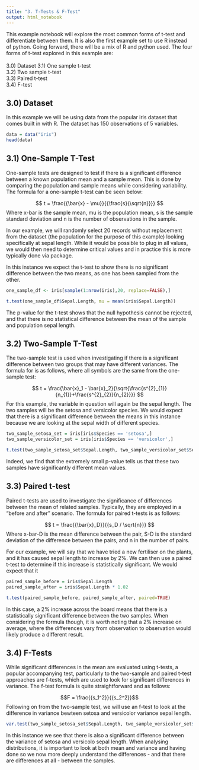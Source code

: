 ```yaml
---
title: "3. T-Tests & F-Test"
output: html_notebook
---
```


This example notebook will explore the most common forms of t-test and differentiate between them. It is also the first example set to use R instead of python. Going forward, there will be a mix of R and python used. The four forms of t-test explored in this example are:<br><br>
3.0) Dataset
3.1) One sample t-test<br>
3.2) Two sample t-test<br>
3.3) Paired t-test<br>
3.4) F-test<br>


<h2>3.0) Dataset</h2>
In this example we will be using data from the popular iris dataset that comes built in with R. The dataset has 150 observations of 5 variables. 
```r
data = data("iris")
head(data)
```

<h2>3.1) One-Sample T-Test</h2>
One-sample tests are designed to test if there is a significant difference between a known population mean and a sample mean. This is done by comparing the population and sample means while considering variability. The formula for a one-sample t-test can be seen below:

$$ t = \frac{{\bar{x} - \mu}}{{\frac{s}{\sqrt{n}}}} $$
Where x-bar is the sample mean, mu is the population mean, s is the sample standard deviation and n is the number of observations in the sample.

In our example, we will randomly select 20 records without replacement from the dataset (the population for the purpose of this example) looking specifically at sepal length. While it would be possible to plug in all values, we would then need to determine critical values and in practice this is more typically done via package.

In this instance we expect the t-test to show there is no significant difference between the two means, as one has been sampled from the other. 

```r
one_sample_df <- iris[sample(1:nrow(iris),20, replace=FALSE),]

t.test(one_sample_df$Sepal.Length, mu = mean(iris$Sepal.Length))

```
The p-value for the t-test shows that the null hypothesis cannot be rejected, and that there is no statistical difference between the mean of the sample and population sepal length. 

<h2>3.2) Two-Sample T-Test</h2>
The two-sample test is used when investigating if there is a significant difference between two groups that may have different variances. The formula for is as follows, where all symbols are the same from the one-sample test:

$$ t = \frac{\bar{x}_1 - \bar{x}_2}{\sqrt{\frac{s^{2}_{1}}{n_{1}}+\frac{s^{2}_{2}}{n_{2}}}} $$
For this example, the variable in question will again be the sepal length. The two samples will be the setosa and versicolor species. We would expect that there is a significant difference between the means in this instance because we are looking at the sepal width of different species.

```r
two_sample_setosa_set = iris[iris$Species == 'setosa',]
two_sample_versicolor_set = iris[iris$Species == 'versicolor',]

t.test(two_sample_setosa_set$Sepal.Length, two_sample_versicolor_set$Sepal.Length)
```
Indeed, we find that the extremely small p-value tells us that these two samples have significantly different mean values. 

<h2>3.3) Paired t-test</h2>
Paired t-tests are used to investigate the significance of differences between the mean of related samples. Typically, they are employed in a "before and after" scenario. The formula for paired t-tests is as follows:

$$ t = \frac{{\bar{x}_D}}{{s_D / \sqrt{n}}} $$
Where x-bar-D is the mean difference between the pair, S-D is the standard deviation of the difference between the pairs, and n in the number of pairs. 

For our example, we will say that we have tried a new fertiliser on the plants, and it has caused sepal length to increase by 2%. We can then use a paired t-test to determine if this increase is statistically significant. We would expect that it 

```r
paired_sample_before = iris$Sepal.Length
paired_sample_after = iris$Sepal.Length * 1.02

t.test(paired_sample_before, paired_sample_after, paired=TRUE)
```
In this case, a 2% increase across the board means that there is a statistically significant difference between the two samples. When considering the formula though, it is worth noting that a 2% increase on average, where the differences vary from observation to observation would likely produce a different result.

<h2>3.4) F-Tests</h2>
While significant differences in the mean are evaluated using t-tests, a popular accompanying test, particularly to the two-sample and paired t-test approaches are f-tests, which are used to look for significant differences in variance. The f-test formula is quite straightforward and as follows:

$$F = \frac{{s_1^2}}{{s_2^2}}$$
Following on from the two-sample test, we will use an f-test to look at the difference in variance bewteen setosa and versicolor variance sepal length. 

```r
var.test(two_sample_setosa_set$Sepal.Length, two_sample_versicolor_set$Sepal.Length)
```
In this instance we see that there is also a significant difference between the variance of setosa and versicolo sepal length. When analysing distributions, it is important to look at both mean and variance and having done so we now more deeply understand the differences - and that there are differences at all - between the samples. 